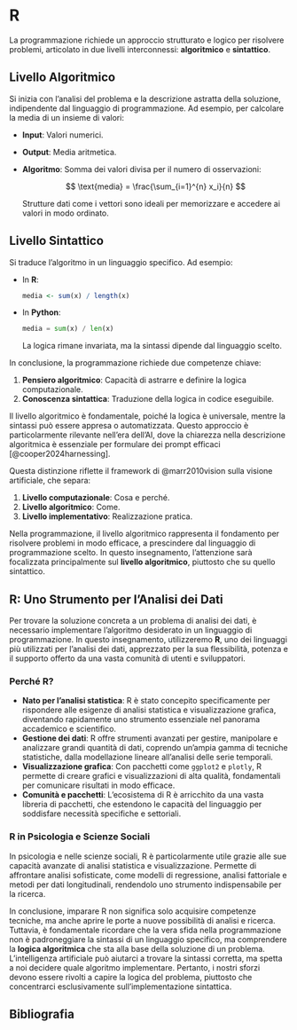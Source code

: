 # R {.unnumbered}

La programmazione richiede un approccio strutturato e logico per risolvere problemi, articolato in due livelli interconnessi: **algoritmico** e **sintattico**.

## Livello Algoritmico 

Si inizia con l'analisi del problema e la descrizione astratta della soluzione, indipendente dal linguaggio di programmazione. Ad esempio, per calcolare la media di un insieme di valori:  

- **Input**: Valori numerici.  
- **Output**: Media aritmetica.  
- **Algoritmo**: Somma dei valori divisa per il numero di osservazioni:  

  $$
  \text{media} = \frac{\sum_{i=1}^{n} x_i}{n}
  $$  
  
  Strutture dati come i vettori sono ideali per memorizzare e accedere ai valori in modo ordinato.

## Livello Sintattico  

Si traduce l'algoritmo in un linguaggio specifico. Ad esempio:  

- In **R**:  
  ```R
  media <- sum(x) / length(x)
  ```  
- In **Python**:  
  ```python
  media = sum(x) / len(x)
  ```  
La logica rimane invariata, ma la sintassi dipende dal linguaggio scelto.

In conclusione, la programmazione richiede due competenze chiave: 

1. **Pensiero algoritmico**: Capacità di astrarre e definire la logica computazionale.
2. **Conoscenza sintattica**: Traduzione della logica in codice eseguibile.  

Il livello algoritmico è fondamentale, poiché la logica è universale, mentre la sintassi può essere appresa o automatizzata. Questo approccio è particolarmente rilevante nell'era dell'AI, dove la chiarezza nella descrizione algoritmica è essenziale per formulare dei prompt efficaci [@cooper2024harnessing].

Questa distinzione riflette il framework di @marr2010vision sulla visione artificiale, che separa:  

1. **Livello computazionale**: Cosa e perché.  
2. **Livello algoritmico**: Come.  
3. **Livello implementativo**: Realizzazione pratica.  

Nella programmazione, il livello algoritmico rappresenta il fondamento per risolvere problemi in modo efficace, a prescindere dal linguaggio di programmazione scelto. In questo insegnamento, l'attenzione sarà focalizzata principalmente sul **livello algoritmico**, piuttosto che su quello sintattico.

## R: Uno Strumento per l'Analisi dei Dati

Per trovare la soluzione concreta a un problema di analisi dei dati, è necessario implementare l'algoritmo desiderato in un linguaggio di programmazione. In questo insegnamento, utilizzeremo **R**, uno dei linguaggi più utilizzati per l’analisi dei dati, apprezzato per la sua flessibilità, potenza e il supporto offerto da una vasta comunità di utenti e sviluppatori.

### Perché R?

- **Nato per l'analisi statistica**: R è stato concepito specificamente per rispondere alle esigenze di analisi statistica e visualizzazione grafica, diventando rapidamente uno strumento essenziale nel panorama accademico e scientifico.
- **Gestione dei dati**: R offre strumenti avanzati per gestire, manipolare e analizzare grandi quantità di dati, coprendo un'ampia gamma di tecniche statistiche, dalla modellazione lineare all'analisi delle serie temporali.
- **Visualizzazione grafica**: Con pacchetti come `ggplot2` e `plotly`, R permette di creare grafici e visualizzazioni di alta qualità, fondamentali per comunicare risultati in modo efficace.
- **Comunità e pacchetti**: L'ecosistema di R è arricchito da una vasta libreria di pacchetti, che estendono le capacità del linguaggio per soddisfare necessità specifiche e settoriali.

### R in Psicologia e Scienze Sociali

In psicologia e nelle scienze sociali, R è particolarmente utile grazie alle sue capacità avanzate di analisi statistica e visualizzazione. Permette di affrontare analisi sofisticate, come modelli di regressione, analisi fattoriale e metodi per dati longitudinali, rendendolo uno strumento indispensabile per la ricerca.

In conclusione, imparare R non significa solo acquisire competenze tecniche, ma anche aprire le porte a nuove possibilità di analisi e ricerca. Tuttavia, è fondamentale ricordare che la vera sfida nella programmazione non è padroneggiare la sintassi di un linguaggio specifico, ma comprendere la **logica algoritmica** che sta alla base della soluzione di un problema. L'intelligenza artificiale può aiutarci a trovare la sintassi corretta, ma spetta a noi decidere quale algoritmo implementare. Pertanto, i nostri sforzi devono essere rivolti a capire la logica del problema, piuttosto che concentrarci esclusivamente sull'implementazione sintattica.

## Bibliografia {.unnumbered}

